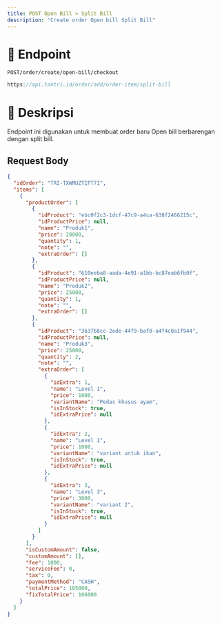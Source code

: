 ```yaml
---
title: POST Open Bill > Split Bill
description: "Create order Open bill Split Bill"
---
```


# 🔗 Endpoint

`POST/order/create/open-bill/checkout`

```ts
https://api.tantri.id/order/add/order-item/split-bill
```

# 📖 Deskripsi

Endpoint ini digunakan untuk membuat order baru Open bill berbarengan dengan split bill.

## Request Body

```json
{
  "idOrder": "TRI-TXWMUZTIPT7I",
  "items": [
    {
      "productOrder": [
        {
          "idProduct": "ebc0f2c3-1dcf-47c9-a4ca-638f2466215c",
          "idProductPrice": null,
          "name": "Produk1",
          "price": 20000,
          "quantity": 1,
          "note": "",
          "extraOrder": []
        },
        {
          "idProduct": "610eeba8-aada-4e91-a1bb-bc87eab6fb0f",
          "idProductPrice": null,
          "name": "Produk2",
          "price": 25000,
          "quantity": 1,
          "note": "",
          "extraOrder": []
        },
        {
          "idProduct": "3637b8cc-2ede-44f9-baf0-a4f4c0a1f944",
          "idProductPrice": null,
          "name": "Produk3",
          "price": 25000,
          "quantity": 2,
          "note": "",
          "extraOrder": [
            {
              "idExtra": 1,
              "name": "Level 1",
              "price": 1000,
              "variantName": "Pedas khusus ayam",
              "isInStock": true,
              "idExtraPrice": null
            },
            {
              "idExtra": 2,
              "name": "Level 1",
              "price": 1000,
              "variantName": "variant untuk ikan",
              "isInStock": true,
              "idExtraPrice": null
            },
            {
              "idExtra": 3,
              "name": "Level 3",
              "price": 3000,
              "variantName": "variant 2",
              "isInStock": true,
              "idExtraPrice": null
            }
          ]
        }
      ],
      "isCustomAmount": false,
      "customAmount": [],
      "fee": 1000,
      "serviceFee": 0,
      "tax": 0,
      "paymentMethod": "CASH",
      "totalPrice": 105000,
      "fixTotalPrice": 106000
    }
  ]
}
```
